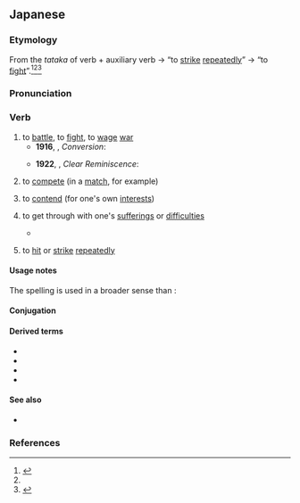 ==Japanese==
{{ja-kanjitab|alt=戦う,闘う}}

===Etymology===
From the {{m|ja|未然形|tr=mizenkei||incomplete form}} ''tataka'' of verb {{m|ja|叩く|tr=tataku||to [[strike]]}} + auxiliary verb {{m|ja|ふ|tr=fu|pos=indicating repetitive or ongoing action}} → “to [[strike]] [[repeatedly]]” → “to [[fight]]”.<ref name="KDJ">{{R:Kokugo Dai Jiten}}</ref><ref name="DJR"/><ref name="DJS">{{R:Daijisen}}</ref>

===Pronunciation===
{{ja-pron|acc=0|acc_ref=DJR,NHK,SMK5|acc2=4|acc2_ref=SMK5}}
{{ja-ojad}}

===Verb===
{{ja-verb|hhira=たたかふ|type=1}}

# to [[battle]], to [[fight]], to [[wage]] [[war]]
#* '''1916''', {{w|Tetsuro Watsuji}}, ''Conversion'':
#*: {{ja-usex|しかしこの敵と'''戦って'''いる間に、他の敵が背%後へ回っていた。|しかし この てき と '''たたかって''' いる あいだ に、ほか の てき が はい%ご へ まわって いた。|But while he was '''battling''' this enemy, another had come up behind him.}}
#* '''1922''', {{w|Torahiko Terada}}, ''Clear Reminiscence'':
#*: {{ja-usex|しかし自%分の弱さと'''戦う'''戦%士としては決して弱くなかった。|しかし じ%ぶん の よわさ と '''たたかう''' せん%し として は けっして よわくなかった。|Yet he was not a weak soldier as a soldier '''fighting''' his own weakness.}}
#: {{synonyms|ja|[[戦争]]する|tr=sensō suru|q=wage war}}
# to [[compete]] (in a [[match]], for example)
#: {{synonyms|ja|[[競争]]する|tr=kyōsō suru|[[試合]]する|tr2=shiai suru|[[勝負]]する|tr3=shōbu suru|争う|tr4=arasou}}
# to [[contend]] (for one's own [[interest]]s)
#: {{synonyms|ja|争う|tr=arasou}}
# {{lb|ja|figuratively}} to get through with one's [[suffering]]s or [[difficulty|difficulties]]
#*{{cite-web|author=|authorlink=|title=“重度訪問介護制度” で自宅で暮らしたい ALS患者たちの願い|url=https://www.nhk.or.jp/shutoken/chiba/article/002/33/|archiveurl=|archivedate=|work=NHK首都圏ナビ|publisher=Nihon Hoso Kyokai|date=2022-02-10|accessdate=2022-04-17|text=}}
#*:{{ja-usex|[[難%病]]と'''たたかう'''[[患%者]]やその家%族が[[自%宅]]で生%活したいと[[願う|願っ]]ても、必%要な[[介%護]]の[[支%援]][[サービス]]が[[受ける|受け]]られない。|なん%びょう と '''たたかう''' かん%じゃ や その か%ぞく が じ%たく で せい%かつ したい と ねがっても、ひつ%よう な かい%ご の し%えん さーびす が うけられない。|Patients '''suffering''' from difficult diseases and their family cannot be afforded necessarily nursing support services even if they wish to live in home.}}
#: {{synonyms|ja|[[闘病]]する|tr=tōbyō suru}}
# {{lb|ja|literally}} to [[hit]] or [[strike]] [[repeatedly]]
#: {{synonyms|ja|[[乱打]]する|tr=randa suru}}

====Usage notes====
The {{ja-l||戦う}} spelling is used in a broader sense than {{ja-l|闘う}}:
: {{ja-usex-inline|[[敵%国]]と'''戦う'''|てっ%こく と '''たたかう'''|'''battle''' in an enemy country}}
: {{ja-usex-inline|[[選%挙]]で'''戦う'''|せん%きょ で '''たたかう'''|'''compete''' in the elections}}
<!--: {{ja-usex-inline|[[優%勝]]をかけて'''戦う'''|ゆう%しょう を かけて '''たたかう'''|'''compete''' for the championship}}-->
: {{ja-usex-inline|[[暑さ]]と'''闘う'''|あつさ と '''たたかう'''|'''beat''' the heat}}

====Conjugation====
{{ja-go-u}}
{{ja-conj-bungo|たたか|4-p}}

====Derived terms====
{{der-top}}
* {{ja-r|戦い|たたかい|a fight, a battle}}
* {{ja-r|闘%構え|たたかい%がまえ|the [[鬥]] enclosing [[radical]], a component of certain [[kanji]] characters}}
* {{ja-r|戦い取る|たたかいとる|to take through fighting or battle}}
* {{ja-r|戦い抜く|たたかいぬく|to fight through to the end}}
{{der-bottom}}

====See also====
* {{ja-r|linkto=格闘|格%闘する|かく%とう する|[[wrestle]]}}

===References===
<references/>